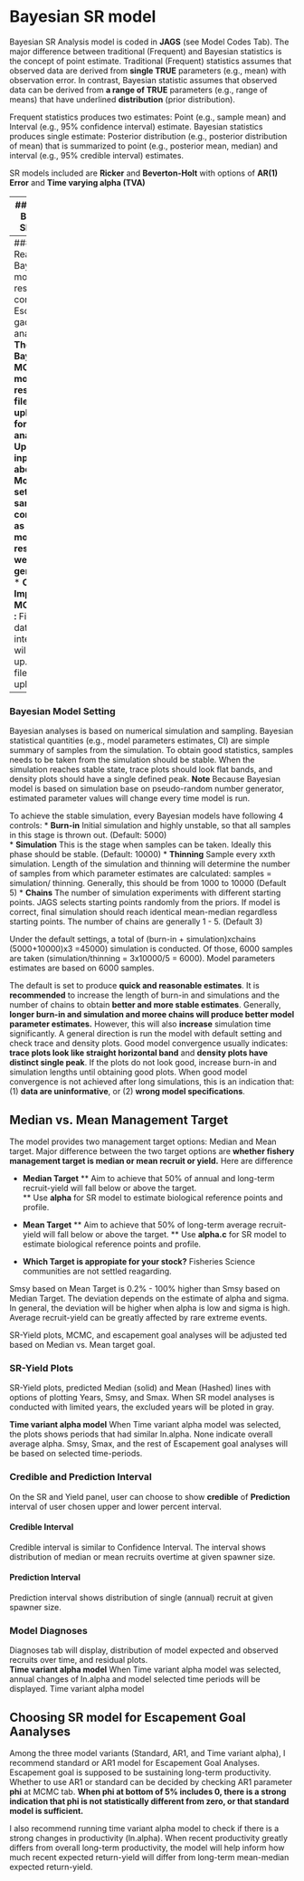 # Bayesian SR model 
Bayesian SR Analysis model is coded in **JAGS** (see Model Codes Tab). The major difference between traditional (Frequent) and Bayesian statistics is the concept of point estimate. Traditional (Frequent) statistics assumes that observed data are derived from **single TRUE** parameters (e.g., mean) with observation error. In contrast, Bayesian statistic assumes that observed data can be derived from **a range of TRUE** parameters (e.g., range of means) that have underlined **distribution** (prior distribution). 

Frequent statistics produces two estimates: Point (e.g., sample mean) and Interval (e.g., 95% confidence interval) estimate.  Bayesian statistics produces single estimate: Posterior distribution (e.g., posterior distribution of mean) that is summarized to point (e.g., posterior mean, median) and interval (e.g., 95% credible interval) estimates.  

SR models included are **Ricker** and **Beverton-Holt** with options of **AR(1) Error** and **Time varying alpha (TVA)**  

---
## Running Bayesian SR model 

### Model Running Steps    
* **Select SR Model :**   Ricker or Beverton-Holt
* **Model Addition :**  None (Standard), AR(1) Error, or Time varying alpha  (See SR Help for details )
* **Set Simulation:** Use default numbers or increase numbers
* **Click Run** Wait until Trace plots and Summary show up.  After that, click other tabs. 
* **Click MCMC download** To save Bayesian model MCMC results as .csv file.  This will bring file saving interface.  

#### Note
* **The downloaded MCMC results file had NO information about data and model setting. Make sure to record data and model settings.**
* **Do not change columun names.**   

---
### Reading Bayesian SR model results and conduct Escapement gaol analyses. 
**The saved Bayesian MCMC model results .csv file can be uploaded for later analyse.**
* **Upload input data abd set SR Model setting the same conditions as the model results were generated:**  
* **Click Import MCMC data :**   File upload data interface will show up.  Choose file and upload. 


---
### Bayesian Model Setting 
Bayesian analyses is based on numerical simulation and sampling. Bayesian statistical quantities (e.g., model parameters estimates, CI) are simple summary of samples from the simulation. To obtain good statistics, samples needs to be taken from the simulation should be stable.  When the simulation reaches stable state, trace plots should look flat bands, and density plots should have a single defined peak.  **Note** Because Bayesian model is based on simulation base on pseudo-random number generator, estimated parameter values will change every time model is run. 


To achieve the stable simulation, every Bayesian models have following 4 controls:
* **Burn-in**  Initial simulation and highly unstable, so that all samples in this stage is thrown out. (Default: 5000)  
* **Simulation**  This is the stage when samples can be taken. Ideally this phase should be stable. (Default: 10000) 
* **Thinning**  Sample every xxth simulation. Length of the simulation and thinning will determine the number of samples from which parameter estimates are calculated: samples = simulation/ thinning.   Generally, this should be from 1000 to 10000 (Default 5)
* **Chains**  The number of simulation experiments with different starting points. JAGS selects starting points randomly from the priors. If model is correct, final simulation should reach identical mean-median regardless starting points. The number of chains are generally 1 - 5. (Default 3)  

Under the default settings, a total of (burn-in + simulation)xchains (5000+10000)x3 =45000) simulation is conducted.  Of those, 6000 samples are taken (simulation/thinning = 3x10000/5 = 6000).  Model parameters estimates are based on 6000 samples.  

The default is set to produce **quick and reasonable estimates**. It is **recommended** to increase the length of burn-in and simulations and the number of chains to obtain **better and more stable estimates**.  Generally, **longer burn-in and simulation and moree chains will produce better model parameter estimates.** However, this will also **increase** simulation time significantly. A general direction is run the model with default setting and check trace and density plots. 
Good model convergence usually indicates: **trace plots look like straight horizontal band** and **density plots have distinct single peak**.  If the plots do not look good, increase burn-in and simulation lengths until obtaining good plots. When good model convergence is  not achieved after long simulations, this is an indication that: (1) **data are uninformative**, or (2) **wrong model specifications**.  


## Median vs. Mean Management Target
The model provides two management target options: Median and Mean target. Major difference between the two target options are **whether fishery management target is median or mean recruit or yield.**  Here are difference 

* **Median Target**
  ** Aim to achieve that 50% of annual and long-term recruit-yield will fall below or above the target.    
  ** Use **alpha** for SR model to estimate biological reference points and profile.

* **Mean Target**
  ** Aim to achieve that 50% of long-term average recruit-yield will fall below or above the target.
  ** Use **alpha.c** for SR model to estimate biological reference points and profile.
  
* **Which Target is appropiate for your stock?**
Fisheries Science communities are not settled reagarding. 

Smsy based on Mean Target is 0.2% - 100% higher than Smsy based on Median Target.  The deviation depends on the estimate of alpha and sigma. In general, the deviation will be higher when alpha is low and sigma is high.  Average recruit-yield can be greatly affected by rare extreme events. 

SR-Yield plots, MCMC, and escapement goal analyses will be adjusted ted based on Median vs. Mean target goal.  

### SR-Yield Plots 
SR-Yield plots, predicted Median (solid) and Mean (Hashed) lines with options of plotting Years, Smsy, and Smax.  When SR model analyses is conducted with limited years, the excluded years will be ploted in gray. 


**Time variant alpha model**
When Time variant alpha model was selected, the plots shows periods that had similar ln.alpha. 
None indicate overall average alpha.  Smsy, Smax, and the rest of Escapement goal analyses will be based on selected time-periods. 


### Credible and Prediction Interval 
On the SR and Yield panel, user can choose to show **credible** of **Prediction** interval of user chosen upper and lower percent interval.

#### Credible Interval
Credible interval is similar to Confidence Interval.  The interval shows distribution of median or mean recruits overtime at given spawner size.   

#### Prediction Interval
Prediction interval shows distribution of single (annual) recruit at given spawner size. 


### Model Diagnoses
Diagnoses tab will display, distribution of model expected and observed recruits over time, and residual plots.  
**Time variant alpha model**
When Time variant alpha model was selected, annual changes of ln.alpha and model selected time periods will be displayed. Time variant alpha model 

## Choosing SR model for Escapement Goal Aanalyses
Among the three model variants (Standard, AR1, and Time variant alpha), I recommend standard or AR1 model for Escapement Goal Analyses. Escapement goal is supposed to be sustaining long-term productivity. Whether to use AR1 or standard can be decided by checking AR1 parameter **phi** at MCMC tab. **When phi at bottom of 5% includes 0, there is a strong indication that phi is not statistically different from zero, or that standard model is sufficient.**

I also recommend running time variant alpha model to check if there is a strong changes in productivity (ln.alpha). When recent productivity greatly differs from overall long-term productivity, the model will help inform how much recent expected return-yield will differ from long-term mean-median expected return-yield. 



